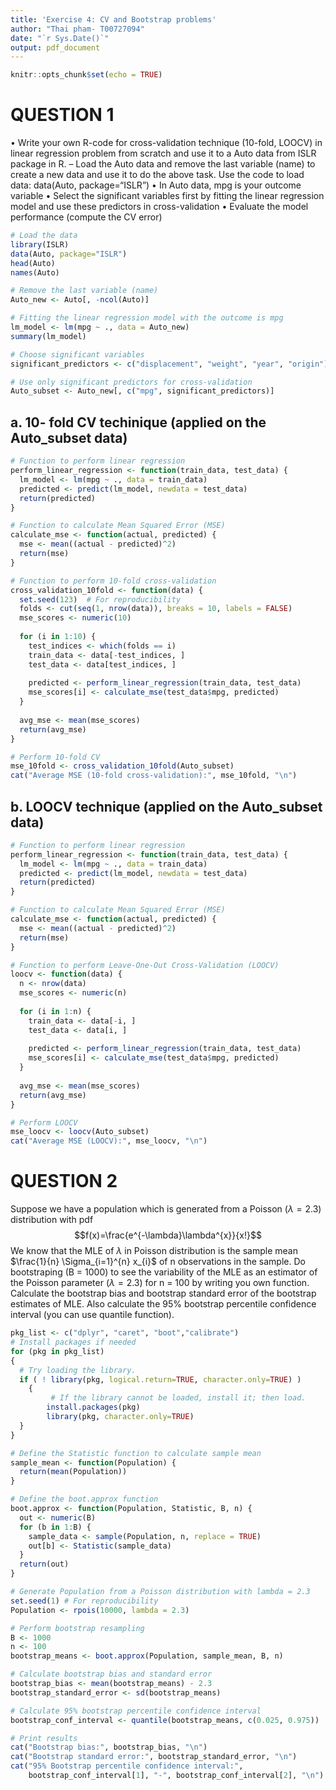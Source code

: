 ---
title: 'Exercise 4: CV and Bootstrap problems'
author: "Thai pham- T00727094"
date: "`r Sys.Date()`"
output: pdf_document
---

```{r setup, include=FALSE}
knitr::opts_chunk$set(echo = TRUE)
```

# QUESTION 1
• Write your own R-code for cross-validation technique (10-fold, LOOCV) in linear regression problem
from scratch and use it to a Auto data from ISLR package in R.
– Load the Auto data and remove the last variable (name) to create a new data and use it to do
the above task. Use the code to load data:
data(Auto, package="ISLR")
• In Auto data, mpg is your outcome variable
• Select the significant variables first by fitting the linear regression model and use these predictors in
cross-validation
• Evaluate the model performance (compute the CV error)


```{r}
# Load the data
library(ISLR)
data(Auto, package="ISLR")
head(Auto)
names(Auto)

# Remove the last variable (name)
Auto_new <- Auto[, -ncol(Auto)]
```

```{r}
# Fitting the linear regression model with the outcome is mpg
lm_model <- lm(mpg ~ ., data = Auto_new)
summary(lm_model)
```

```{r}
# Choose significant variables
significant_predictors <- c("displacement", "weight", "year", "origin")

# Use only significant predictors for cross-validation
Auto_subset <- Auto_new[, c("mpg", significant_predictors)]
```

## a. 10- fold CV techinique (applied on the Auto_subset data)
```{r}
# Function to perform linear regression
perform_linear_regression <- function(train_data, test_data) {
  lm_model <- lm(mpg ~ ., data = train_data)
  predicted <- predict(lm_model, newdata = test_data)
  return(predicted)
}

# Function to calculate Mean Squared Error (MSE)
calculate_mse <- function(actual, predicted) {
  mse <- mean((actual - predicted)^2)
  return(mse)
}

# Function to perform 10-fold cross-validation
cross_validation_10fold <- function(data) {
  set.seed(123)  # For reproducibility
  folds <- cut(seq(1, nrow(data)), breaks = 10, labels = FALSE)
  mse_scores <- numeric(10)
  
  for (i in 1:10) {
    test_indices <- which(folds == i)
    train_data <- data[-test_indices, ]
    test_data <- data[test_indices, ]
    
    predicted <- perform_linear_regression(train_data, test_data)
    mse_scores[i] <- calculate_mse(test_data$mpg, predicted)
  }
  
  avg_mse <- mean(mse_scores)
  return(avg_mse)
}

# Perform 10-fold CV
mse_10fold <- cross_validation_10fold(Auto_subset)
cat("Average MSE (10-fold cross-validation):", mse_10fold, "\n")
```
## b. LOOCV technique (applied on the Auto_subset data)
```{r}
# Function to perform linear regression
perform_linear_regression <- function(train_data, test_data) {
  lm_model <- lm(mpg ~ ., data = train_data)
  predicted <- predict(lm_model, newdata = test_data)
  return(predicted)
}

# Function to calculate Mean Squared Error (MSE)
calculate_mse <- function(actual, predicted) {
  mse <- mean((actual - predicted)^2)
  return(mse)
}

# Function to perform Leave-One-Out Cross-Validation (LOOCV)
loocv <- function(data) {
  n <- nrow(data)
  mse_scores <- numeric(n)
  
  for (i in 1:n) {
    train_data <- data[-i, ]
    test_data <- data[i, ]
    
    predicted <- perform_linear_regression(train_data, test_data)
    mse_scores[i] <- calculate_mse(test_data$mpg, predicted)
  }
  
  avg_mse <- mean(mse_scores)
  return(avg_mse)
}

# Perform LOOCV
mse_loocv <- loocv(Auto_subset)
cat("Average MSE (LOOCV):", mse_loocv, "\n")
```
# QUESTION 2
Suppose we have a population which is generated from a Poisson ($\lambda = 2.3$) distribution with pdf 
$$f(x)=\frac{e^{-\lambda}\lambda^{x}}{x!}$$ 
We know that the MLE of $\lambda$ in Poisson distribution is the sample mean $\frac{1}{n} \Sigma_{i=1}^{n} x_{i}$ of n observations in the sample.
Do bootstraping (B = 1000) to see the variability of the MLE as an estimator of the Poisson parameter ($\lambda = 2.3$) for n = 100 by writing you own function. Calculate the bootstrap bias and bootstrap standard error
of the bootstrap estimates of MLE. Also calculate the 95% bootstrap percentile confidence interval (you can
use quantile function).

```{r, message = FALSE}
pkg_list <- c("dplyr", "caret", "boot","calibrate") 
# Install packages if needed
for (pkg in pkg_list)
{
  # Try loading the library.
  if ( ! library(pkg, logical.return=TRUE, character.only=TRUE) )
    {
         # If the library cannot be loaded, install it; then load.
        install.packages(pkg)
        library(pkg, character.only=TRUE)
  }
}
```

```{r}
# Define the Statistic function to calculate sample mean
sample_mean <- function(Population) {
  return(mean(Population))
}

# Define the boot.approx function
boot.approx <- function(Population, Statistic, B, n) {
  out <- numeric(B)
  for (b in 1:B) {
    sample_data <- sample(Population, n, replace = TRUE)
    out[b] <- Statistic(sample_data)
  }
  return(out)
}

# Generate Population from a Poisson distribution with lambda = 2.3
set.seed(1) # For reproducibility
Population <- rpois(10000, lambda = 2.3)

# Perform bootstrap resampling
B <- 1000
n <- 100
bootstrap_means <- boot.approx(Population, sample_mean, B, n)

# Calculate bootstrap bias and standard error
bootstrap_bias <- mean(bootstrap_means) - 2.3
bootstrap_standard_error <- sd(bootstrap_means)

# Calculate 95% bootstrap percentile confidence interval
bootstrap_conf_interval <- quantile(bootstrap_means, c(0.025, 0.975))

# Print results
cat("Bootstrap bias:", bootstrap_bias, "\n")
cat("Bootstrap standard error:", bootstrap_standard_error, "\n")
cat("95% Bootstrap percentile confidence interval:", 
    bootstrap_conf_interval[1], "-", bootstrap_conf_interval[2], "\n")

```


